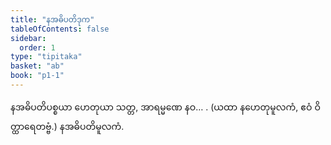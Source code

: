 ```yaml
---
title: "နအဓိပတိဒုက"
tableOfContents: false
sidebar:
  order: 1
type: "tipitaka"
basket: "ab"
book: "p1-1"
---
```



<DynamicBreadcrumb />

<Division number="497" book="p1-1" e="ch" v="36" p="180">

<Paragraph number="1712" book="p1-1">
နအဓိပတိပစ္စယာ ဟေတုယာ သတ္တ, အာရမ္မဏေ နဝ… .

</Paragraph>
</Division>

<Paragraph number="1713" type="center" book="p1-1">
(ယထာ နဟေတုမူလကံ, ဧဝံ ဝိတ္ထာရေတဗ္ဗံ.)



</Paragraph>

<Paragraph number="1714" type="center" book="p1-1">
နအဓိပတိမူလကံ.
</Paragraph>